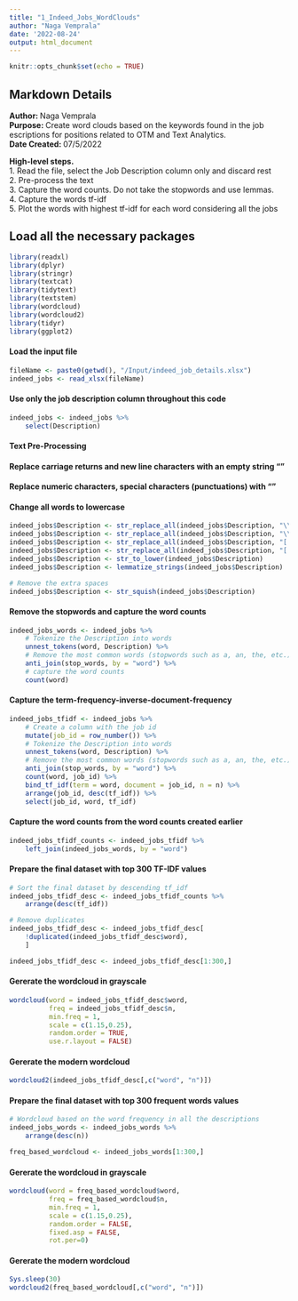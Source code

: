 ```yaml
---
title: "1_Indeed_Jobs_WordClouds"
author: "Naga Vemprala"
date: '2022-08-24'
output: html_document
---
```


```r
knitr::opts_chunk$set(echo = TRUE)
```

## Markdown Details

<b> Author: </b> Naga Vemprala
\
<b> Purpose: </b> Create word clouds based on the keywords found in the job 
escriptions for positions related to OTM and Text Analytics.\
<b> Date Created: </b> 07/5/2022\

<b> High-level steps. </b>
\
 1. Read the file, select the Job Description column only and discard rest \
 2. Pre-process the text \
 3. Capture the word counts. Do not take the stopwords and use lemmas.\
 4. Capture the words tf-idf \
 5. Plot the words with highest tf-idf for each word considering all the jobs\

## Load all the necessary packages
```r
library(readxl)
library(dplyr)
library(stringr)
library(textcat)
library(tidytext)
library(textstem)
library(wordcloud)
library(wordcloud2)
library(tidyr)
library(ggplot2)
```

#### Load the input file

```r
fileName <- paste0(getwd(), "/Input/indeed_job_details.xlsx")
indeed_jobs <- read_xlsx(fileName)
```

#### Use only the job description column throughout this code

```r
indeed_jobs <- indeed_jobs %>% 
    select(Description)
```



#### Text Pre-Processing 
#### Replace carriage returns and new line characters with an empty string ""
#### Replace numeric characters, special characters (punctuations) with ""
#### Change all words to lowercase

```r
indeed_jobs$Description <- str_replace_all(indeed_jobs$Description, "\\n", "")
indeed_jobs$Description <- str_replace_all(indeed_jobs$Description, "\\r", "")
indeed_jobs$Description <- str_replace_all(indeed_jobs$Description, "[:punct:]", " ")
indeed_jobs$Description <- str_replace_all(indeed_jobs$Description, "[:digit:]", " ")
indeed_jobs$Description <- str_to_lower(indeed_jobs$Description)
indeed_jobs$Description <- lemmatize_strings(indeed_jobs$Description)

# Remove the extra spaces
indeed_jobs$Description <- str_squish(indeed_jobs$Description)

```



#### Remove the stopwords and capture the word counts 

```r
indeed_jobs_words <- indeed_jobs %>%
    # Tokenize the Description into words 
    unnest_tokens(word, Description) %>%
    # Remove the most common words (stopwords such as a, an, the, etc.)
    anti_join(stop_words, by = "word") %>%
    # capture the word counts 
    count(word)
```



#### Capture the term-frequency-inverse-document-frequency 

```r
indeed_jobs_tfidf <- indeed_jobs %>%
    # Create a column with the job id 
    mutate(job_id = row_number()) %>%
    # Tokenize the Description into words 
    unnest_tokens(word, Description) %>%
    # Remove the most common words (stopwords such as a, an, the, etc.)
    anti_join(stop_words, by = "word") %>%
    count(word, job_id) %>%
    bind_tf_idf(term = word, document = job_id, n = n) %>%
    arrange(job_id, desc(tf_idf)) %>%
    select(job_id, word, tf_idf)
```



#### Capture the word counts from the word counts created earlier

```r
indeed_jobs_tfidf_counts <- indeed_jobs_tfidf %>% 
    left_join(indeed_jobs_words, by = "word")
```


#### Prepare the final dataset with top 300 TF-IDF values 

```r
# Sort the final dataset by descending tf_idf 
indeed_jobs_tfidf_desc <- indeed_jobs_tfidf_counts %>%
    arrange(desc(tf_idf)) 

# Remove duplicates 
indeed_jobs_tfidf_desc <- indeed_jobs_tfidf_desc[
    !duplicated(indeed_jobs_tfidf_desc$word),
    ]

indeed_jobs_tfidf_desc <- indeed_jobs_tfidf_desc[1:300,]
```

#### Gererate the wordcloud in grayscale  

```r
wordcloud(word = indeed_jobs_tfidf_desc$word, 
          freq = indeed_jobs_tfidf_desc$n, 
          min.freq = 1, 
          scale = c(1.15,0.25), 
          random.order = TRUE, 
          use.r.layout = FALSE)
```

#### Gererate the modern wordcloud

```r
wordcloud2(indeed_jobs_tfidf_desc[,c("word", "n")])
```



#### Prepare the final dataset with top 300 frequent words values 

```r
# Wordcloud based on the word frequency in all the descriptions 
indeed_jobs_words <- indeed_jobs_words %>% 
    arrange(desc(n))

freq_based_wordcloud <- indeed_jobs_words[1:300,]
```

#### Gererate the wordcloud in grayscale  

```r
wordcloud(word = freq_based_wordcloud$word, 
          freq = freq_based_wordcloud$n,
          min.freq = 1, 
          scale = c(1.15,0.25), 
          random.order = FALSE,
          fixed.asp = FALSE,
          rot.per=0)
```

#### Gererate the modern wordcloud

```r
Sys.sleep(30)
wordcloud2(freq_based_wordcloud[,c("word", "n")])
```


